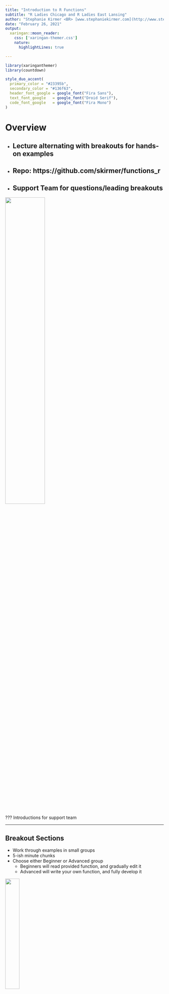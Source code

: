 ```yaml
---
title: "Introduction to R Functions"
subtitle: "R Ladies Chicago and R Ladies East Lansing"
author: "Stephanie Kirmer <BR> [www.stephaniekirmer.com](http://www.stephaniekirmer.com) <BR>  @[data_stephanie](http://www.twitter.com/data_stephanie)"
date: "February 26, 2021"
output:
  xaringan::moon_reader:
    css: ['xaringan-themer.css'] 
    nature:
      highlightLines: true

---
```


```r
library(xaringanthemer)
library(countdown)

style_duo_accent(
  primary_color = "#23395b",
  secondary_color = "#136f63",
  header_font_google = google_font("Fira Sans"),
  text_font_google   = google_font("Droid Serif"),
  code_font_google   = google_font("Fira Mono")
)
```


# Overview

-   Lecture alternating with breakouts for hands-on examples   
--

-   Repo: https://github.com/skirmer/functions_r   
--

-   Support Team for questions/leading breakouts   
--

<img src="https://media.giphy.com/media/l46Cbqvg6gxGvh2PS/giphy.gif" style="width: 50%" />


???
Introductions for support team

---

## Breakout Sections
  - Work through examples in small groups
  - 5-ish minute chunks
  - Choose either Beginner or Advanced group
    - Beginners will read provided function, and gradually edit it
    - Advanced will write your own function, and fully develop it
    
    
<img src="https://media.giphy.com/media/3jN3GziOKUEmI/giphy.gif" style="width: 30%" />


???
If you have your own code, or some idea for a function, you can work with Advanced group to develop it into a full function   
If you don't have your own code or don't want to write it all yourself, work with Beginner   
You can change groups later!   

---
# What is a Function Anyway?

![](function_diagram.png)

???
You have one thing, and you want to have another thing, so the function is your path to get there.

---
# Why Functions?

-   Avoid repetition
-   Share code with others
-   Eventually build packages

<img src="https://media.giphy.com/media/20BoPFWiCG3K9GYABQ/giphy.gif" style="width: 40%" />


???
Those operations you want to run in order to get from what you have to what you need are useful to others!   
This framework is common to many programming languages

---
# Basic Structure

```r

myFunction <- function(){
  ...
  return()
}

myFunction()
```

???
This shell is what lets R know that you intend to create a function.   
Now we need to add in the contents.

---
# Basic Structure

```r

myFunction <- function(ARGUMENTS){
  {{...}}
  return(OUTPUT)
}

myFunction(ARGUMENTS)
```

---
# Basic Structure

```r

myFunction <- function(a, b){
  {{c <- a*b}}
  return(c)
}

myFunction(a = 2,b = 4)
```


---
class: inverse

# Practice Break 1
Open possible_dog_part1.R and follow the instructions.

- Beginner: Read the sample function, and interpret what it does.
  - Discuss the structure. Think about what might make it better or easier to use. 
- Advanced: Take a bit of your own code and place it in a function structure. Change function name to something appropriate.

```r
countdown(minutes = 5, seconds = 0, left=0)
```

---
# Types
- Logical or Boolean (TRUE, FALSE, 0, 1)
- Integer (Numeric) (3, 7, 108)
- Double or Float (Numeric) (1.6645, 3.14159, 987.99)
- Character or String ("Hello", "a")
- Closure (function) (`sum()`)

More info in help: `?type` or `?mode`

Plus: list, complex, special, etc

<img src="https://media.giphy.com/media/ouE6OPO1MADM4/giphy.gif" style="width: 40%" />



???
Before we deep dive into these pieces, we have to make sure we understand types just a little.   
While we aren't going to go deep in today, your arguments can be things like lists and dataframes as well as single items - you can get creative!

---
# Arguments, or What Goes In

- Order and naming are important
- Defaults can be set, not required

```r

{{myFunction <- function(a=1, b=1){}}
  ...
myFunction(a = 2,b = 4)
```

<img src="https://media.giphy.com/media/XhAQgt6ytc6E8/giphy.gif" style="width: 40%" />


???
You can set default values for the arguments as shown   
Your arguments need to observe a specific type usually (best practices)

---
class: inverse

# Practice Break 2
Open possible_dog_part2.R and follow the instructions.

- Beginner: Identify the changes in the example function. Try running it, and change the arguments. 
  - Discuss what change you made and what the effects were. What type/s can the function accept? What happens if you pass something else?
- Advanced: Add an argument to your function, and make it change the output. 

```r
countdown(minutes = 5, seconds = 0, left=0)
```

???
If you weren't comfortable or were not challenged in the group you picked last time, you can switch!
---

# Returns, or What Comes Out

- Object (single) that you'll be able to use elsewhere
- May be any of the types we previously discussed
- Not required! Functions can do things besides return

```r
myFunction <- function(a, b){
...
  {{return(c)}}
}
```

<img src="https://media.giphy.com/media/ZaoNH308FHz7a/giphy.gif" style="width: 40%" />


???
Key - make sure the user of this function gets something they are reasonably expecting   
A function could change the state of an existing object without using a return (global env, will discuss)   
Single object return only in R

---
class: inverse

# Practice Break 3
Open possible_dog_part3.R and follow the instructions.

- Beginner: Identify the changes in the example function. What is it returning?
  - Try changing the return, see what it does.
- Advanced: Add a two-element return to your function. Remember that R does not allow multi-argument returns.

```r
countdown(minutes = 5, seconds = 0, left=0)
```

---

# Guardrails: Documentation

- Explain what the arguments and returns are
- Demonstrate how the function is meant to be used
- May include `@description` or other additional items 

```r
#' Explain what my function does
#'
#' @param a Type. Description of what it represents.
#' @param b Type. Description of what it represents.
#'
#' @return Type. Description of what it represents.
#'
#' @examples
#' \dontrun{myFunction(a = 5, b = 3)}
```

<img src="https://media.giphy.com/media/lkdpUMrVSG9D9xiFt0/giphy.gif" style="width: 25%" />


???
Be clear, but not too wordy   
Tell the user what they need to know in order to use the function and understand

---
class: inverse

# Practice Break 4
Open possible_dog_part4.R and follow the instructions.

- Beginner: Fill in the blanks in the provided function documentation.
- Advanced: Add documentation for your function, including arguments and returns.

```r
countdown(minutes = 5, seconds = 0, left=0)
```

---
# Guardrails: Type Check

- Setting an informative error helps the user
- Checks can look at be more than just type

```r

myFunction <- function(a, b){
  {{if(!is.double(a)) stop("a must be a number")}}
  c <- a*b
  return(c)
}

myFunction(a = 2,b = 4)
#myFunction(a = TRUE, b = 4)
```



<img src="https://media.giphy.com/media/zCpYQh5YVhdI1rVYpE/giphy.gif" style="width: 25%" />


???
User might be future you! 

---

class: inverse

# Practice Break 5
Open possible_dog_part5.R and follow the instructions.

- Beginner: Examine the type check included in the function. Pass arguments to the function that will violate it.
  - Is the error informative? 
- Advanced: Add a type check to your function's arguments. Make sure the error message is clear.

```r
countdown(minutes = 5, seconds = 0, left=0)
```

---

# Guardrails: Tests

- Vital for making packages later
- Helps you ensure that changes have not broken expected behavior

```r

library(testthat)
myFunction <- function(a, b){
  if(!is.numeric(a)) stop("a must be a number")
  c <- a*b
  return(c)
}
```


```r
test_that("Function returns correct value",
          {
            product = myFunction(a = 2,b = 4)
            expect_equal(product, 8)
          })
```

???
If the return is not in line with expectations, you can easily find out. 

---
# Guardrails: Tests

```r

library(testthat)

test_that("Function returns expected error",
          {
           {{ expect_error(myFunction(a = TRUE, b = 4))}}
          })
```


<img src="https://media.giphy.com/media/LycfkVG4L6x0Y/giphy.gif" style="width: 50%" />

???

Tests can check that it fails or errors when it's supposed to as well!

---

class: inverse

# Practice Break 6
Open possible_dog_part6.R and follow the instructions.

- Beginner: Fill in the argument value that will make the test pass, or change the test.
  - Discuss whether it is more sensible to change the argument or the test. 
- Advanced: Write a test for your function.
  - Do you want to test for expected error or for expected return?

```r
countdown(minutes = 5, seconds = 0, left=0)
```

---


# Environments

The function knows what exists inside itself, and what exists in the "global" environment.
Outside the function only knows what exists in the "global".
Here, a, b, and c do not exist in the world outside our function.

```r

print(environment())
print(objects())
myFunction <- function(a, b){
  {{c <- a*b}}
  print(environment())
  print(objects())
  return(c)
}

myFunction(a = 2,b = 4)
```
---
# Global Environment

- No a, b, or c

```r

print(environment())
print(objects())

```

---
# Function Environment

- Here they are!

```r

myFunction <- function(a, b){
  {{c <- a*b}}
  print(environment())
  print(objects())
  return(c)
}

myFunction(a = 2,b = 4)
```
---
# Mixing Environments

```r
myFunction <- function(a, b){
  {{d <<- a*b}}
  print(environment())
  print(objects())
  return(d)
}
myFunction(a = 2,b = 4)
print(environment())
print(objects())

```

???
Watch out how you use the double arrow!

---
# Exploring a Function

- Just omit the parentheses
```r
dplyr::top_n
```

---
# Combining Functions
- A function can be an argument to another function
- This way you can chain together elements powerfully
- Helps readability to use functions!

```r

a <- sum(1, 5, 3)
b <- max(a, 4)
b

c <- max(sum(1, 5, 3), 4)
c
```


---
# Conclusion

- Functions are a way of packaging small sections of code to reuse later
- Functions accept input and return output, and contain code
- Documentation and internal tests make functions more useful and easier to work with

<img src="https://media.giphy.com/media/f7rDDvcOV9n8I/giphy.gif" style="width: 50%" />




---
# Further Reading
* http://adv-r.had.co.nz/Functions.html
* https://r4ds.had.co.nz/functions.html
* https://nicercode.github.io/guides/functions/
* https://cran.r-project.org/doc/manuals/r-release/R-intro.html#Writing-your-own-functions
* https://r-pkgs.org/man.html

